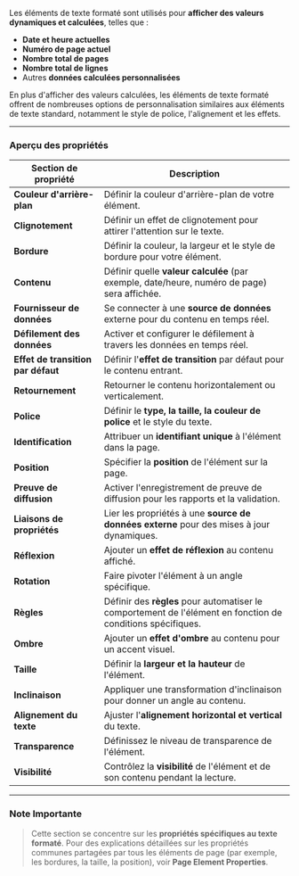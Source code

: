 Les éléments de texte formaté sont utilisés pour **afficher des valeurs dynamiques et calculées**, telles que :

* **Date et heure actuelles**
* **Numéro de page actuel**
* **Nombre total de pages**
* **Nombre total de lignes**
* Autres **données calculées personnalisées**

En plus d'afficher des valeurs calculées, les éléments de texte formaté offrent de nombreuses options de personnalisation similaires aux éléments de texte standard, notamment le style de police, l'alignement et les effets.

***

### **Aperçu des propriétés**

| **Section de propriété**           | **Description**                                                                                             |
| ---------------------------------- | ----------------------------------------------------------------------------------------------------------- |
| **Couleur d'arrière-plan**         | Définir la couleur d'arrière-plan de votre élément.                                                         |
| **Clignotement**                   | Définir un effet de clignotement pour attirer l'attention sur le texte.                                     |
| **Bordure**                        | Définir la couleur, la largeur et le style de bordure pour votre élément.                                   |
| **Contenu**                        | Définir quelle **valeur calculée** (par exemple, date/heure, numéro de page) sera affichée.                 |
| **Fournisseur de données**         | Se connecter à une **source de données** externe pour du contenu en temps réel.                             |
| **Défilement des données**         | Activer et configurer le défilement à travers les données en temps réel.                                    |
| **Effet de transition par défaut** | Définir l'**effet de transition** par défaut pour le contenu entrant.                                       |
| **Retournement**                   | Retourner le contenu horizontalement ou verticalement.                                                      |
| **Police**                         | Définir le **type, la taille, la couleur de police** et le style du texte.                                  |
| **Identification**                 | Attribuer un **identifiant unique** à l'élément dans la page.                                               |
| **Position**                       | Spécifier la **position** de l'élément sur la page.                                                         |
| **Preuve de diffusion**            | Activer l'enregistrement de preuve de diffusion pour les rapports et la validation.                         |
| **Liaisons de propriétés**         | Lier les propriétés à une **source de données externe** pour des mises à jour dynamiques.                   |
| **Réflexion**                      | Ajouter un **effet de réflexion** au contenu affiché.                                                       |
| **Rotation**                       | Faire pivoter l'élément à un angle spécifique.                                                              |
| **Règles**                         | Définir des **règles** pour automatiser le comportement de l'élément en fonction de conditions spécifiques. |
| **Ombre**                          | Ajouter un **effet d'ombre** au contenu pour un accent visuel.                                              |
| **Taille**                         | Définir la **largeur et la hauteur** de l'élément.                                                          |
| **Inclinaison**                    | Appliquer une transformation d'inclinaison pour donner un angle au contenu.                                 |
| **Alignement du texte**            | Ajuster l'**alignement horizontal et vertical** du texte.                                                   |
| **Transparence**                   | Définissez le niveau de transparence de l'élément.                                                          |
| **Visibilité**                     | Contrôlez la **visibilité** de l'élément et de son contenu pendant la lecture.                              |

***

### **Note Importante**

> Cette section se concentre sur les **propriétés spécifiques au texte formaté**. Pour des explications détaillées sur les propriétés communes partagées par tous les éléments de page (par exemple, les bordures, la taille, la position), voir **Page Element Properties**.
